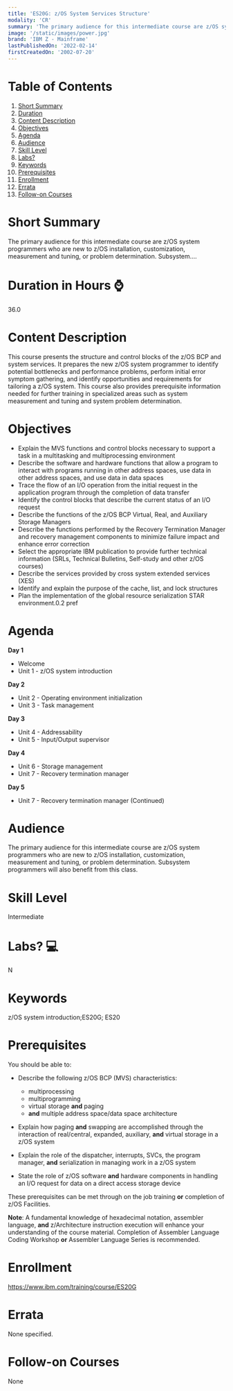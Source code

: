 ```yaml
---
title: 'ES20G: z/OS System Services Structure'
modality: 'CR'
summary: 'The primary audience for this intermediate course are z/OS system programmers who are new to z/OS installation, customization, measurement and tuning, or problem determination. Subsystem....'
image: '/static/images/power.jpg'
brand: 'IBM Z - Mainframe'
lastPublishedOn: '2022-02-14'
firstCreatedOn: '2002-07-20'
---
```

# Table of Contents
1.  [Short Summary](#short-summary)
2.  [Duration](#duration-in-hours-)
3.  [Content Description](#content-description)
4.  [Objectives](#objectives)
5.  [Agenda](#agenda)
6.  [Audience](#audience)
7.  [Skill Level](#skill-level)
8.  [Labs?](#labs-)
9.  [Keywords](#keywords)
10. [Prerequisites](#prerequisites)
11. [Enrollment](#enrollment)
12. [Errata](#errata)
13. [Follow-on Courses](#follow-on-courses)

# Short Summary
The primary audience for this intermediate course are z/OS system programmers who are new to z/OS installation, customization, measurement and tuning, or problem determination. Subsystem....

# Duration in Hours ⌚
36.0

# Content Description
This course presents the structure and control blocks of the z/OS BCP and system services. It prepares the new z/OS system programmer to identify potential bottlenecks and performance problems, perform initial error symptom gathering, and identify opportunities and requirements for tailoring a z/OS system. This course also provides prerequisite information needed for further training in specialized areas such as system measurement and tuning and system problem determination.



# Objectives
* Explain the MVS functions and control blocks necessary to support a task in a multitasking and multiprocessing environment
* Describe the software and hardware functions that allow a program to interact with programs running in other address spaces, use data in other address spaces, and use data in data spaces
* Trace the flow of an I/O operation from the initial request in the application program through the completion of data transfer
* Identify the control blocks that describe the current status of an I/O request
* Describe the functions of the z/OS BCP Virtual, Real, and Auxiliary Storage Managers
* Describe the functions performed by the Recovery Termination Manager and recovery management components to minimize failure impact and enhance error correction
* Select the appropriate IBM publication to provide further technical information (SRLs, Technical Bulletins, Self-study and other z/OS courses)
* Describe the services provided by cross system extended services (XES)
* Identify and explain the purpose of the cache, list, and lock structures
* Plan the implementation of the global resource serialization STAR environment.0.2 pref


# Agenda
**Day 1**

* Welcome
* Unit 1 - z/OS system introduction

**Day 2**

* Unit 2 - Operating environment initialization
* Unit 3 - Task management

**Day 3**

* Unit 4 - Addressability
* Unit 5 - Input/Output supervisor

**Day 4**

* Unit 6 - Storage management
* Unit 7 - Recovery termination manager

**Day 5**

* Unit 7 - Recovery termination manager (Continued)


# Audience
The primary audience for this intermediate course are z/OS system programmers who are new to z/OS installation, customization, measurement and tuning, or problem determination. Subsystem programmers will also benefit from this class.



# Skill Level
Intermediate        

# Labs? 💻
N

# Keywords
z/OS system introduction;ES20G; ES20

# Prerequisites
You should be able to:


* Describe the following z/OS BCP (MVS) characteristics:
	+ multiprocessing
	+ multiprogramming
	+ virtual storage **and** paging
	+ **and** multiple address space/data space architecture


* Explain how paging **and** swapping are accomplished through the interaction of real/central, expanded, auxiliary, **and** virtual storage in a z/OS system
* Explain the role of the dispatcher, interrupts, SVCs, the program manager, **and** serialization in managing work in a z/OS system
* State the role of z/OS software **and** hardware components in handling an I/O request for data on a direct access storage device


These prerequisites can be met through on the job training **or** completion of z/OS Facilities.


**Note**: A fundamental knowledge of hexadecimal notation, assembler language, **and** z/Architecture instruction execution will enhance your understanding of the course material. Completion of Assembler Language Coding Workshop **or** Assembler Language Series is recommended.



# Enrollment
https://www.ibm.com/training/course/ES20G

# Errata
None specified.

# Follow-on Courses
None

